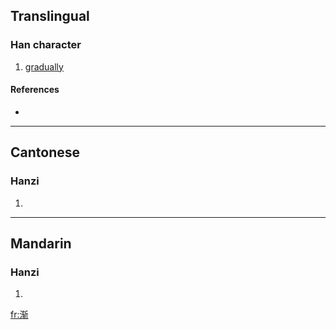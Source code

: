 {{see|漸}}
==Translingual==

===Han character===
{{Han char|rn=85|rad=水|as=08|sn=11|four=|canj=水大手中 (EKQL)}}

# [[gradually]]

====References====
* {{Han ref|kx=0633.371|hdz=31645.030|uh=6E10|ud=28176}}

----

==Cantonese==

===Hanzi===
{{yue-hanzi|jyut=|y=jim1, jim6}}

# {{defn|Cantonese}}

----

==Mandarin==

===Hanzi===
{{cmn-hanzi|tra=漸|pin=[[chán]] ([[chan2]]), [[jiān]] ([[jian1]]), [[jiàn]] ([[jian4]]), [[qián]] ([[qian2]])|wg=ch'an<sup>2</sup>, chien<sup>1</sup>, chien<sup>4</sup>, ch'ien<sup>2</sup>}}

# {{defn|Mandarin}}

[[fr:渐]]